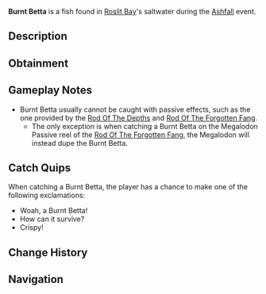 {{FishInfobox
|image          = Burnt Betta.png
|rarity         = Limited
|event          = Ashfall
|sea            = First Sea
|location       = [[Ashfall]]
|sublocation    = 
|sources        = Fishing Rod
|nopassive      = 1
|radar_location = 
|prog_speed     = -30
|xp             = 1500
|weather        = Windy
|time           = 
|season         = 
|bait           = Squid
|base_weight    = 800
|base_value     = 3000
|weight_range   = 600
|base_chance    = 0.05
|base_resil     = 25
}}
'''Burnt Betta''' is a {{Rarity|Limited}} fish found in [[Roslit Bay]]'s saltwater during the [[Ashfall]] event.

== Description ==
{{Description|With fierce intent, the Burnt Betta thrives in molten lava.|Bestiary Entry}}

== Obtainment ==
{{Description|Only can be caught during Ashfall.|Bestiary Hint}}
{{Fish Availability|
Roslit Bay/Ashfall
|top_rods      = 
Leviathan's Fang Rod\40828.62\256768.79;
Free Spirit Rod\35251.01\218678.21;
Great Rod of Oscar\34358.73\167532.63;
Trident Rod\34093.18\211495.65;
Astralhook Rod\32076.94\168942.27;
Resourceful Rod\24617.02\136132.58;
Destiny Rod\25745.44\138284.8;
Rapid Rod\25796.8\181453.59;
No-Life Rod\30481.69\179599.66;
Frog Rod\18247.65\119880.87;
Long Rod\17635.53\119191.95;
Brick Built Rod\17250.37\116588.86;
Ethereal Prism Rod\32061.69\169752.87;
Seraphic Rod\30794.64\171452.64;
Rod Of The Forgotten Fang\28576.87\165593.73;
Challenger's Rod\27621.62\161666.72;
Rod Of The Depths\25418.92\145001.03;
Rod Of The Exalted One\25267.67\143313.41;
Zeus Rod\24678.06\148436.26;
Verdant Shear Rod\24132.23\148334.57;
Blazebringer Rod\23517.24\141454.04;
Depthseeker Rod\22356.58\138451.91;
Avalanche Rod\20037.51\124466.67;
Volcanic Rod\19245.34\115758.91;
Steady Rod\6847.15\40172.27
|recommended   = Trident Rod
}}

== Gameplay Notes ==
* Burnt Betta usually cannot be caught with passive effects, such as the one provided by the [[Rod Of The Depths]] and [[Rod Of The Forgotten Fang]].
** The only exception is when catching a Burnt Betta on the Megalodon Passive reel of the [[Rod Of The Forgotten Fang]], the Megalodon will instead dupe the Burnt Betta.

== Catch Quips ==
When catching a Burnt Betta, the player has a chance to make one of the following exclamations:
* Woah, a Burnt Betta!
* How can it survive?
* Crispy!

== Change History ==
{{Change History|{{subst:Current Version}}}}

== Navigation ==
{{Fish Navbox|Ashfall}}